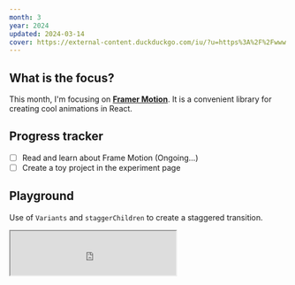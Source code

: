 ```yaml
---
month: 3
year: 2024
updated: 2024-03-14
cover: https://external-content.duckduckgo.com/iu/?u=https%3A%2F%2Fwww.framer.com%2Fimages%2Fsocial%2Fmotion.png&f=1&nofb=1&ipt=659d2042a1d1ae1b641decc1851909cede0c1b067a72002f5ba36ed57400f5dc&ipo=images
---
```


## What is the focus?

This month, I'm focusing on [**Framer Motion**](https://www.framer.com/motion/). It is a convenient library for creating cool animations in React.

## Progress tracker

- [ ] Read and learn about Frame Motion (Ongoing...)
- [ ] Create a toy project in the experiment page

## Playground

Use of `Variants` and `staggerChildren` to create a staggered transition.

<iframe
  src='https://codesandbox.io/embed/c8yxdg?view=Editor+%2B+Preview&module=%2Fsrc%2FApp.tsx&hidenavigation=1'
  className='w-full overflow-hidden rounded-md border-0'
  height='80vh'
  title='variant, staggered transition'
  allow='accelerometer; ambient-light-sensor; camera; encrypted-media; geolocation; gyroscope; hid; microphone; midi; payment; usb; vr; xr-spatial-tracking'
  sandbox='allow-forms allow-modals allow-popups allow-presentation allow-same-origin allow-scripts'
></iframe>
